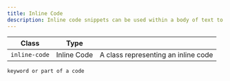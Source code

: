 ```yaml
---
title: Inline Code
description: Inline code snippets can be used within a body of text to create emphasis on keywords or make long texts easier to scan.
---
```


| Class         | Type        |                                     |
| ------------- | ----------- | ----------------------------------- |
| `inline-code` | Inline Code | A class representing an inline code |

<Preview>
  <code class="inline-code">keyword or part of a code</code>
</Preview>
